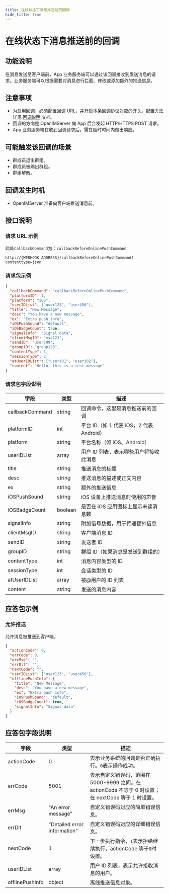 ```yaml
---
title: 在线状态下消息推送前的回调
hide_title: true
---
```


# 在线状态下消息推送前的回调

## 功能说明

在消息发送至客户端前，App 业务服务端可以通过该回调接收到发送消息的请求。业务服务端可以根据需要对消息进行拦截、修改或添加额外的推送信息。

## 注意事项

- 为启用回调，必须配置回调 URL，并开启本条回调协议对应的开关。配置方法详见 [回调说明](../introduction) 文档。
- 回调的方向是 OpenIMServer 向 App 后台发起 HTTP/HTTPS POST 请求。
- App 业务服务端在收到回调请求后，需在超时时间内做出响应。

## 可能触发该回调的场景

- 群成员退出群组。
- 群成员被踢出群组。
- 群组解散。

## 回调发生时机

- OpenIMServer 准备向客户端推送消息前。

## 接口说明

### 请求 URL 示例

此处`CallbackCommand`为：`callbackBeforeOnlinePushCommand`
```plaintext
http://{WEBHOOK_ADDRESS}/callbackBeforeOnlinePushCommand?contenttype=json
```

### 请求包示例

```json
{
  "callbackCommand": "callbackBeforeOnlinePushCommand",
  "platformID": 1,
  "platform": "iOS",
  "userIDList": ["user123", "user456"],
  "title": "New Message",
  "desc": "You have a new message",
  "ex": "Extra push info",
  "iOSPushSound": "default",
  "iOSBadgeCount": true,
  "signalInfo": "Signal data",
  "clientMsgID": "msg123",
  "sendID": "user789",
  "groupID": "group123",
  "contentType": 1,
  "sessionType": 2,
  "atUserIDList": ["user101", "user102"],
  "content": "Hello, this is a test message"
}
```

### 请求包字段说明

| 字段            | 类型    | 描述                                     |
| --------------- | ------- | ---------------------------------------- |
| callbackCommand | string  | 回调命令，这里是消息推送前的回调         |
| platformID      | int     | 平台 ID（如 1 代表 iOS，2 代表 Android） |
| platform        | string  | 平台名称（如 iOS、Android）              |
| userIDList      | array   | 用户 ID 列表，表示哪些用户将接收此消息   |
| title           | string  | 推送消息的标题                           |
| desc            | string  | 推送消息的描述或正文内容                 |
| ex              | string  | 额外的推送信息                           |
| iOSPushSound    | string  | iOS 设备上推送消息时使用的声音           |
| iOSBadgeCount   | boolean | 是否在 iOS 应用图标上显示未读消息数      |
| signalInfo      | string  | 附加信号数据，用于传递额外信息           |
| clientMsgID     | string  | 客户端消息 ID                            |
| sendID          | string  | 发送者 ID                                |
| groupID         | string  | 群组 ID（如果消息是发送到群组的）        |
| contentType     | int     | 消息内容类型的 ID                        |
| sessionType     | int     | 会话类型的 ID                            |
| atUserIDList    | array   | 被@用户的 ID 列表                        |
| content         | string  | 发送的消息内容                           |

## 应答包示例

### 允许推送

允许消息被推送到客户端。

```json
{
  "actionCode": 0,
  "errCode": 0,
  "errMsg": "",
  "errDlt": "",
  "nextCode": "",
  "userIDList": ["user123", "user456"],
  "offlinePushInfo": {
    "title": "New Message",
    "desc": "You have a new message",
    "ex": "Extra push info",
    "iOSPushSound": "default",
    "iOSBadgeCount": true,
    "signalInfo": "Signal data"
  }
}
```

## 应答包字段说明

| 字段            | 类型                         | 描述                                                                                                |
| --------------- | ---------------------------- | --------------------------------------------------------------------------------------------------- |
| actionCode      | 0                            | 表示业务系统的回调是否正确执行。`0`表示操作成功。                                                   |
| errCode         | 5001                         | 表示自定义错误码，范围在 5000-9999 之间。在 actionCode 不等于 0 时设置；在 nextCode 等于 1 时设置。 |
| errMsg          | "An error message"           | 自定义错误码对应的简单错误信息。                                                                    |
| errDlt          | "Detailed error information" | 自定义错误码对应的详细错误信息。                                                                    |
| nextCode        | 1                            | 下一步执行指令，`1`表示拒绝继续执行，actionCode 等于`0`时设置。                                     |
| userIDList      | array                        | 用户 ID 列表，表示允许接收消息的用户。                                                              |
| offlinePushInfo | object                       | 离线推送信息对象。                                                                                  |
